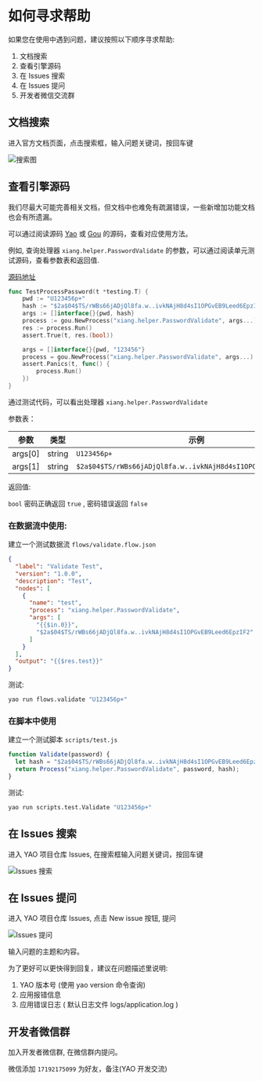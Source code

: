 # 如何寻求帮助

如果您在使用中遇到问题，建议按照以下顺序寻求帮助:

1. 文档搜索
2. 查看引擎源码
3. 在 Issues 搜索
4. 在 Issues 提问
5. 开发者微信交流群

## 文档搜索

进入官方文档页面，点击搜索框，输入问题关键词，按回车键

![搜索图](https://release-sv-1252011659.cos.na-siliconvalley.myqcloud.com/docs/%E5%9F%BA%E7%A1%80/search.png)

## 查看引擎源码

我们尽最大可能完善相关文档，但文档中也难免有疏漏错误，一些新增加功能文档也会有所遗漏。

可以通过阅读源码 [Yao](https://github.com/YaoApp/yao) 或 [Gou](https://github.com/YaoApp/gou) 的源码，查看对应使用方法。

例如, 查询处理器 `xiang.helper.PasswordValidate` 的参数，可以通过阅读单元测试源码，查看参数表和返回值.

[源码地址](https://github.com/YaoApp/yao/blob/main/helper/password_test.go)

```go
func TestProcessPassword(t *testing.T) {
	pwd := "U123456p+"
	hash := "$2a$04$TS/rWBs66jADjQl8fa.w..ivkNAjH8d4sI1OPGvEB9Leed6EpzIF2"
	args := []interface{}{pwd, hash}
	process := gou.NewProcess("xiang.helper.PasswordValidate", args...)
	res := process.Run()
	assert.True(t, res.(bool))

	args = []interface{}{pwd, "123456"}
	process = gou.NewProcess("xiang.helper.PasswordValidate", args...)
	assert.Panics(t, func() {
		process.Run()
	})
}
```

通过测试代码，可以看出处理器 `xiang.helper.PasswordValidate`

参数表：

| 参数    | 类型   | 示例                                                           |
| ------- | ------ | -------------------------------------------------------------- |
| args[0] | string | `U123456p+`                                                    |
| args[1] | string | `$2a$04$TS/rWBs66jADjQl8fa.w..ivkNAjH8d4sI1OPGvEB9Leed6EpzIF2` |

返回值:

`bool` 密码正确返回 `true` , 密码错误返回 `false`

### 在数据流中使用:

建立一个测试数据流 `flows/validate.flow.json`

```json
{
  "label": "Validate Test",
  "version": "1.0.0",
  "description": "Test",
  "nodes": [
    {
      "name": "test",
      "process": "xiang.helper.PasswordValidate",
      "args": [
        "{{$in.0}}",
        "$2a$04$TS/rWBs66jADjQl8fa.w..ivkNAjH8d4sI1OPGvEB9Leed6EpzIF2"
      ]
    }
  ],
  "output": "{{$res.test}}"
}
```

测试:

```bash
yao run flows.validate "U123456p+"
```

### 在脚本中使用

建立一个测试脚本 `scripts/test.js`

```javascript
function Validate(password) {
  let hash = "$2a$04$TS/rWBs66jADjQl8fa.w..ivkNAjH8d4sI1OPGvEB9Leed6EpzIF2";
  return Process("xiang.helper.PasswordValidate", password, hash);
}
```

测试:

```bash
yao run scripts.test.Validate "U123456p+"
```

## 在 Issues 搜索

进入 YAO 项目仓库 Issues, 在搜索框输入问题关键词，按回车键

![Issues 搜索](https://release-sv-1252011659.cos.na-siliconvalley.myqcloud.com/docs/%E5%9F%BA%E7%A1%80/Issues-search.png)

## 在 Issues 提问

进入 YAO 项目仓库 Issues, 点击 New issue 按钮, 提问

![Issues 提问](https://release-sv-1252011659.cos.na-siliconvalley.myqcloud.com/docs/%E5%9F%BA%E7%A1%80/Issues-new.png)

输入问题的主题和内容。

为了更好可以更快得到回复，建议在问题描述里说明:

1. YAO 版本号 (使用 yao version 命令查询)
2. 应用报错信息
3. 应用错误日志 ( 默认日志文件 logs/application.log )

## 开发者微信群

加入开发者微信群, 在微信群内提问。

微信添加 `17192175099` 为好友，备注(YAO 开发交流)
